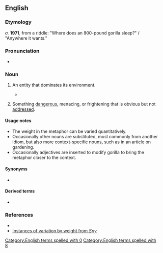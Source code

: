 ==English==

===Etymology===
''a.'' '''1971''', from a riddle: "Where does an 800-pound gorilla sleep?" / "Anywhere it wants."

===Pronunciation===
* {{audio|en|en-au-800-pound gorilla.ogg|Audio (AU)}}

===Noun===
{{en-noun|head=800-[[pound]] [[gorilla]]}}

# {{lb|en|idiomatic}} An entity that dominates its environment.
#* {{quote-book|en|title=Data Science at the Command Line|edition=2nd|author=Jeroen Janssens|publisher=O'Reilly|chapter=10|year=2021|isbn=978-1492087915|chapterurl=https://datascienceatthecommandline.com/2e/chapter-10-polyglot-data-science.html|passage=Apache Spark is a cluster-computing framework. It’s the '''800-pound gorilla''' you turn to when it’s impossible to fit your data in memory.}}
# {{lb|en|idiomatic}} Something [[dangerous]], menacing, or frightening that is obvious but not [[address]]ed.

====Usage notes====
* The weight in the metaphor can be varied quantitatively.
* Occasionally other nouns are substituted, most commonly {{m|en|elephant}} from another idiom, but also more context-specific nouns, such as {{m|en|rutabaga}} in an article on gardening.
* Occasionally adjectives are inserted to modify gorilla to bring the metaphor closer to the context.

====Synonyms====
* {{l|en|elephant in the room}}

====Derived terms====
* {{l|en|800-pound gorilla in the room}}

===References===
* {{R:OneLook}}
* [http://books.google.com/books?id=yEW9j8omBvUC&pg=PA34&dq=%22pound+gorilla%22&hl=en&ei=CfUeTrK6JuHi0QHywpjUAw&sa=X&oi=book_result&ct=result&resnum=4&ved=0CDgQ6AEwAw#v=onepage&q=%22pound%20gorilla%22&f=false Instances of variation by weight from ''Spy'']

[[Category:English terms spelled with 0]]
[[Category:English terms spelled with 8]]